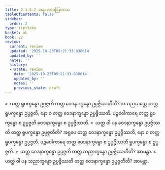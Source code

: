 ```yaml
---
title: 2.1.5.2 အနုလောမဩကာသ
tableOfContents: false
sidebar:
  order: 2
type: tipitaka
basket: ab
book: y2
review:
  current: review
  updated: '2025-10-23T09:21:33.038614'
  updated_by: ''
  notes: ''
  history:
  - state: review
    date: '2025-10-23T09:21:33.038614'
    updated_by: ''
    notes: ''
    previous_state: draft
---
```



<ReviewStatus review={frontmatter.review} showDetails={true} />

<HypothesisAnnotation frontmatter={frontmatter} />

<DynamicBreadcrumb />

<Division number="82" book="y2" e="ch" v="33" p="39">

<Paragraph number="594" book="y2">
»  ယတ္ထ ရူပက္ခန္ဓော ဥပ္ပဇ္ဇတိ တတ္ထ ဝေဒနာက္ခန္ဓော ဥပ္ပဇ္ဇိဿတီတိ?
</Paragraph>

<Paragraph number="595" book="y2">
အသညသတ္တေ တတ္ထ ရူပက္ခန္ဓော ဥပ္ပဇ္ဇတိ, နော စ တတ္ထ ဝေဒနာက္ခန္ဓော ဥပ္ပဇ္ဇိဿတိ. ပဉ္စဝေါကာရေ တတ္ထ ရူပက္ခန္ဓော စ ဥပ္ပဇ္ဇတိ ဝေဒနာက္ခန္ဓော စ ဥပ္ပဇ္ဇိဿတိ.
</Paragraph>

<Paragraph number="596" book="y2">
«  ယတ္ထ ဝါ ပန ဝေဒနာက္ခန္ဓော ဥပ္ပဇ္ဇိဿတိ တတ္ထ ရူပက္ခန္ဓော ဥပ္ပဇ္ဇတီတိ?
</Paragraph>

<Paragraph number="597" book="y2">
အရူပေ တတ္ထ ဝေဒနာက္ခန္ဓော ဥပ္ပဇ္ဇိဿတိ, နော စ တတ္ထ ရူပက္ခန္ဓော ဥပ္ပဇ္ဇတိ. ပဉ္စဝေါကာရေ တတ္ထ ဝေဒနာက္ခန္ဓော စ ဥပ္ပဇ္ဇိဿတိ ရူပက္ခန္ဓော စ ဥပ္ပဇ္ဇတိ.
</Paragraph>

</Division>
<Division number="83" book="y2" e="ch" v="33" p="39">

<Paragraph number="598" book="y2">
»  ယတ္ထ ဝေဒနာက္ခန္ဓော ဥပ္ပဇ္ဇတိ တတ္ထ သညာက္ခန္ဓော ဥပ္ပဇ္ဇိဿတီတိ? အာမန္တာ.
</Paragraph>

<Paragraph number="599" book="y2">
«  ယတ္ထ ဝါ ပန သညာက္ခန္ဓော ဥပ္ပဇ္ဇိဿတိ တတ္ထ ဝေဒနာက္ခန္ဓော ဥပ္ပဇ္ဇတီတိ? အာမန္တာ.
</Paragraph>
</Division>